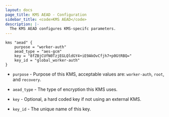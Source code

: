 ```yaml
---
layout: docs
page_title: KMS AEAD - Configuration
sidebar_title: <code>KMS AEAD</code>
description: |-
  The KMS AEAD configures KMS-specifc parameters.
---
```


```hcl
kms "aead" {
	purpose = "worker-auth"
	aead_type = "aes-gcm"
	key = "8fZBjCUfN0TzjEGLQldGY4+iE9AkOvCfjh7+p0GtRBQ="
	key_id = "global_worker-auth"
}
```

- `purpose` - Purpose of this KMS, acceptable values are: `worker-auth`, `root`, and `recovery`.

- `aead_type` - The type of encryption this KMS uses.

- `key` - Optional, a hard coded key if not using an external KMS.

- `key_id` - The unique name of this key.
